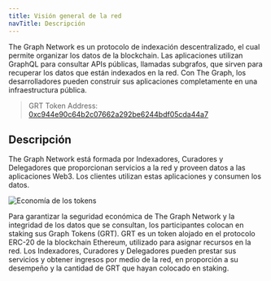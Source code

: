 ```yaml
---
title: Visión general de la red
navTitle: Descripción
---
```


The Graph Network es un protocolo de indexación descentralizado, el cual permite organizar los datos de la blockchain. Las aplicaciones utilizan GraphQL para consultar APIs públicas, llamadas subgrafos, que sirven para recuperar los datos que están indexados en la red. Con The Graph, los desarrolladores pueden construir sus aplicaciones completamente en una infraestructura pública.

> GRT Token Address: [0xc944e90c64b2c07662a292be6244bdf05cda44a7](https://etherscan.io/token/0xc944e90c64b2c07662a292be6244bdf05cda44a7)

## Descripción

The Graph Network está formada por Indexadores, Curadores y Delegadores que proporcionan servicios a la red y proveen datos a las aplicaciones Web3. Los clientes utilizan estas aplicaciones y consumen los datos.

![Economía de los tokens](/img/Network-roles@2x.png)

Para garantizar la seguridad económica de The Graph Network y la integridad de los datos que se consultan, los participantes colocan en staking sus Graph Tokens (GRT). GRT es un token alojado en el protocolo ERC-20 de la blockchain Ethereum, utilizado para asignar recursos en la red. Los Indexadores, Curadores y Delegadores pueden prestar sus servicios y obtener ingresos por medio de la red, en proporción a su desempeño y la cantidad de GRT que hayan colocado en staking.

